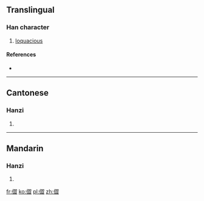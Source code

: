 ==Translingual==

===Han character===
{{Han char|rn=9|rad=人|as=12|sn=14|four=|canj=人尸戈一 (OSIM)|ids=⿰[[亻]][[歰]]}}

# [[loquacious]]

====References====
* {{Han ref|kx=0117.250|hdz=10232.080|uh=348A|ud=13450}}

----

==Cantonese==

===Hanzi===
{{yue-hanzi|jyut=[[saap1]], [[sik1]]|y=saap1, sik1}}

# {{defn|lang=yue|sort=人12}}

----

==Mandarin==

===Hanzi===
{{cmn-hanzi|pin=[[sè]] ([[se4]])|wg=se<sup>4</sup>}}

# {{defn|lang=cmn|sort=人12}}

[[fr:㒊]]
[[ko:㒊]]
[[pl:㒊]]
[[zh:㒊]]
